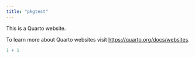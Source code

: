 ```yaml
---
title: "pkgtest"
---
```


This is a Quarto website.

To learn more about Quarto websites visit <https://quarto.org/docs/websites>.

```r
1 + 1
```
